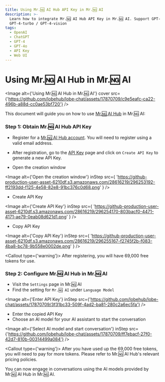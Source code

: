 ```yaml
---
title: Using Mr.🆖 AI Hub API Key in Mr.🆖 AI
description: >-
  Learn how to integrate Mr.🆖 AI Hub API Key in Mr.🆖 AI. Support GPT-4o /
  GPT-4-turbo / GPT-4-vision
tags:
  - OpenAI
  - ChatGPT
  - GPT-4
  - GPT-4o
  - API Key
  - Web UI
---
```


# Using Mr.🆖 AI Hub in Mr.🆖 AI

<Image
  alt={'Using Mr.🆖 AI Hub in Mr.🆖 AI'}
  cover
  src={'https://github.com/lobehub/lobe-chat/assets/17870709/c9e5eafc-ca22-496b-a88d-cc0ae53bf720'}
/>

This document will guide you on how to use [Mr.🆖 AI Hub](https://api.mr5ai.com/) in Mr.🆖 AI:

<Steps>

### Step 1: Obtain Mr.🆖 AI Hub API Key

- Register for a [Mr.🆖 AI Hub account](https://api.mr5ai.com/register). You will need to register using a valid email address.

- After registration, go to the [API Key](https://api.mr5ai.com/panel/token) page and click on `Create API Key` to generate a new API Key.

- Open the creation window

<Image
  alt={'Open the creation window'}
  inStep
  src={
    'https://github-production-user-asset-6210df.s3.amazonaws.com/28616219/296253192-ff2193dd-f125-4e58-82e8-91bc376c0d68.png'
  }
/>

- Create API Key

<Image
  alt={'Create API Key'}
  inStep
  src={
    'https://github-production-user-asset-6210df.s3.amazonaws.com/28616219/296254170-803bacf0-4471-4171-ae79-0eab08d621d1.png'
  }
/>

- Copy API Key

<Image
  alt={'Copy API Key'}
  inStep
  src={
    'https://github-production-user-asset-6210df.s3.amazonaws.com/28616219/296255167-f2745f2b-f083-4ba8-bc78-9b558e0002de.png'
  }
/>

<Callout type={'warning'}>
  After registering, you will have 69,000 free tokens for use.
</Callout>

### Step 2: Configure Mr.🆖 AI Hub in Mr.🆖 AI

- Visit the `Settings` page in Mr.🆖 AI
- Find the setting for `Mr.🆖 AI` under `Language Model`

<Image
  alt={'Enter API Key'}
  inStep
  src={'https://github.com/lobehub/lobe-chat/assets/17870709/3f31bc33-509f-4ad2-ba81-280c2a6ec5fa'}
/>

- Enter the copied API Key
- Choose an AI model for your AI assistant to start the conversation

<Image
  alt={'Select AI model and start conversation'}
  inStep
  src={'https://github.com/lobehub/lobe-chat/assets/17870709/ff7ebacf-27f0-42d7-810b-00314499a084'}
/>

<Callout type={'warning'}>
  After you have used up the 69,000 free tokens, you will need to pay for more tokens. Please refer to Mr.🆖 AI Hub's relevant
  pricing policies.
</Callout>

</Steps>

You can now engage in conversations using the AI models provided by Mr.🆖 AI Hub in Mr.🆖 AI.
